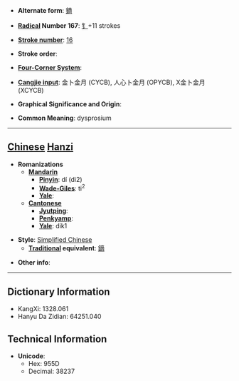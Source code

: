 * '''Alternate form''': [[鏑]]

* '''[[Wiktionary:Chinese radical index| Radical]] Number 167''': [[Wiktionary:Chinese radical index 钅|钅]]+11 strokes

* '''[[Wiktionary:Chinese total strokes index|Stroke number]]''': [[Wiktionary:Chinese total strokes index 16|16]]

* '''Stroke order''': 

* '''[[Wiktionary:Chinese four corner index|Four-Corner System]]''': 

* '''[[Wiktionary:Chinese Cangjie index|Cangjie input]]''': 金卜金月 (CYCB), 人心卜金月 (OPYCB), X金卜金月 (XCYCB)

* '''Graphical Significance and Origin''': 

* '''Common Meaning''': dysprosium

----

== [[Chinese]] [[Hanzi]] ==

* '''Romanizations'''
** '''[[Mandarin]]'''
*** '''[[Pinyin]]''': dí (di2)
*** '''[[Wade-Giles]]''': ti<sup>2</sup>
*** '''[[Yale]]''': 
** '''[[Cantonese]]'''
*** '''[[Jyutping]]''':
*** '''[[Penkyamp]]''': 
*** '''[[Yale]]''': dik1

* '''Style''': [[Simplified Chinese]] 
** '''[[Traditional Chinese|Traditional]] equivalent''': [[鏑]]

* '''Other info''': 

----

== Dictionary Information ==

* KangXi: 1328.061
* Hanyu Da Zidian: 64251.040

== Technical Information ==

* '''Unicode''':
** Hex: 955D
** Decimal: 38237